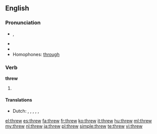 ==English==

===Pronunciation===
* {{IPA|/ˈθɻʊə/}}, {{IPAchar|/θɹuː/}}
* {{audio|en-us-threw.ogg|Audio (US)}}
* {{rhymes|uː}}
* Homophones: [[through]]

===Verb===
'''threw'''

# {{simple past of|throw}}

====Translations====
* Dutch: {{t+|nl|wierp}}, {{t+|nl|wierpen}}, {{t-|nl|gooide}}, {{t-|nl|gooiden}}, {{t-|nl|smeet}}, {{t-|nl|smeten}}

[[el:threw]]
[[es:threw]]
[[fa:threw]]
[[fr:threw]]
[[ko:threw]]
[[it:threw]]
[[hu:threw]]
[[ml:threw]]
[[my:threw]]
[[nl:threw]]
[[ja:threw]]
[[pl:threw]]
[[simple:threw]]
[[te:threw]]
[[vi:threw]]
